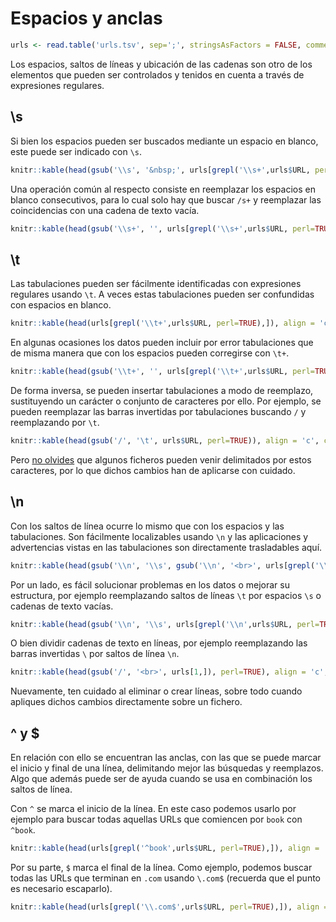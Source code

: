 # Espacios y anclas

```r
urls <- read.table('urls.tsv', sep=';', stringsAsFactors = FALSE, comment.char = '', header = TRUE)
```

Los espacios, saltos de líneas y ubicación de las cadenas son otro de los elementos que pueden ser controlados y tenidos en cuenta a través de expresiones regulares.

## \\s

Si bien los espacios pueden ser buscados mediante un espacio en blanco, este puede ser indicado con `\s`. 

```r
knitr::kable(head(gsub('\\s', '&nbsp;', urls[grepl('\\s+',urls$URL, perl=TRUE),]), perl=TRUE), align = 'c', col.names = 'URL')
```

Una operación común al respecto consiste en reemplazar los espacios en blanco consecutivos, para lo cual solo hay que buscar `/s+` y reemplazar las coincidencias con una cadena de texto vacía.

```r
knitr::kable(head(gsub('\\s+', '', urls[grepl('\\s+',urls$URL, perl=TRUE),]), perl=TRUE), align = 'c', col.names = 'URL')
```

## \\t

Las tabulaciones pueden ser fácilmente identificadas con expresiones regulares usando `\t`. A veces estas tabulaciones pueden ser confundidas con espacios en blanco.

```r
knitr::kable(head(urls[grepl('\\t+',urls$URL, perl=TRUE),]), align = 'c', col.names = 'URL')
```

En algunas ocasiones los datos pueden incluir por error tabulaciones que de misma manera que con los espacios pueden corregirse con `\t+`.

```r
knitr::kable(head(gsub('\\t+', '', urls[grepl('\\t+',urls$URL, perl=TRUE),]), perl=TRUE), align = 'c', col.names = 'URL')
```

De forma inversa, se pueden insertar tabulaciones a modo de reemplazo, sustituyendo un carácter o conjunto de caracteres por ello. Por ejemplo, se pueden reemplazar las barras invertidas por tabulaciones buscando `/` y reemplazando por `\t`.

```r
knitr::kable(head(gsub('/', '\t', urls$URL, perl=TRUE)), align = 'c', col.names = 'URL')
```

Pero <u>no olvides</u> que algunos ficheros pueden venir delimitados por estos caracteres, por lo que dichos cambios han de aplicarse con cuidado.

## \\n

Con los saltos de línea ocurre lo mismo que con los espacios y las tabulaciones. Son fácilmente localizables usando `\n` y las aplicaciones y advertencias vistas en las tabulaciones son directamente trasladables aquí.

```r
knitr::kable(head(gsub('\\n', '\\s', gsub('\\n', '<br>', urls[grepl('\\n',urls$URL, perl=TRUE),])), perl=TRUE), align = 'c', col.names = 'URL', escape = FALSE)
```

Por un lado, es fácil solucionar problemas en los datos o mejorar su estructura, por ejemplo reemplazando saltos de líneas `\t` por espacios `\s` o cadenas de texto vacías.

```r
knitr::kable(head(gsub('\\n', '\\s', urls[grepl('\\n',urls$URL, perl=TRUE),]), perl=TRUE), align = 'c', col.names = 'URL', escape = FALSE)
```

O bien dividir cadenas de texto en líneas, por ejemplo reemplazando las barras invertidas `\` por saltos de línea `\n`.

```r
knitr::kable(head(gsub('/', '<br>', urls[1,]), perl=TRUE), align = 'c', col.names = 'URL', escape = FALSE)
```

Nuevamente, ten cuidado al eliminar o crear líneas, sobre todo cuando apliques dichos cambios directamente sobre un fichero.

## ^ y $

En relación con ello se encuentran las anclas, con las que se puede marcar el inicio y final de una línea, delimitando mejor las búsquedas y reemplazos. Algo que además puede ser de ayuda cuando se usa en combinación los saltos de línea.

Con `^` se marca el inicio de la línea. En este caso podemos usarlo por ejemplo para buscar todas aquellas URLs que comiencen por `book` con `^book`.

```r
knitr::kable(head(urls[grepl('^book',urls$URL, perl=TRUE),]), align = 'c', col.names = 'URL')
```

Por su parte, `$` marca el final de la línea. Como ejemplo, podemos buscar todas las URLs que terminan en `.com` usando `\.com$` (recuerda que el punto es necesario escaparlo).

```r
knitr::kable(head(urls[grepl('\\.com$',urls$URL, perl=TRUE),]), align = 'c', col.names = 'URL')
```


